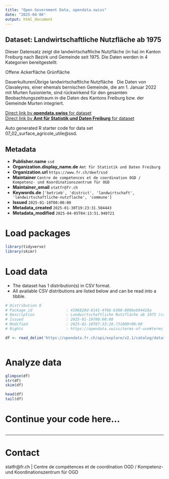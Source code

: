 ```yaml
---
title: "Open Government Data, opendata.swiss"
date: "2025-04-06"
output: html_document
---
```


## Dataset: Landwirtschaftliche Nutzfläche ab 1975

Dieser
Datensatz zeigt die landwirtschaftliche Nutzfläche (in ha) im Kanton Freiburg
nach Bezirk und Gemeinde seit 1975. Die Daten werden in 4 Kategorien
bereitgestellt:

Offene
     Ackerfläche 
Grünfläche
     
DauerkulturenÜbrige landwirtschaftliche Nutzfläche
 
Die Daten
von Clavaleyres, einer ehemals bernischen Gemeinde, die am 1. Januar 2022 mit
Murten fusionierte, sind rückwirkend für den gesamten Beobachtungszeitraum in
die Daten des Kantons Freiburg bzw. der Gemeinde Murten integriert.

[Direct link by **opendata.swiss** for dataset](https://opendata.swiss/de/dataset/landwirtschaftliche-nutzflache-ab-1975)<br>
[Direct link by **Amt für Statistik und Daten Freiburg** for dataset](https://opendata.fr.ch/explore/dataset/07_02_surface_agricole_utile/)

Auto generated R starter code for data set 07_02_surface_agricole_utile@ssd.

## Metadata

- **Publisher.name** `ssd`
- **Organization.display_name.de** `Amt für Statistik und Daten Freiburg`
- **Organization.url** `https://www.fr.ch/deef/ssd`
- **Maintainer** `Centre de compétences et de coordination OGD / Kompetenz- und Koordinationszentrum für OGD`
- **Maintainer_email** `statfr@fr.ch`
- **Keywords.de** `['betrieb', 'district', 'landwirtschaft', 'landwirtschaftliche-nutzflache', 'commune']`
- **Issued** `2025-01-10T00:00:00`
- **Metadata_created** `2025-01-30T19:23:31.504443`
- **Metadata_modified** `2025-04-05T04:13:51.940721`


# Load packages

```r

library(tidyverse)
library(skimr)

```

# Load data

-   The dataset has 1 distribution(s) in CSV format.
-   All available CSV distributions are listed below and can be read into a tibble.

```r

# Distribution 0
# Package_id               : 4196828d-6141-4f66-b380-800beb94418a
# Description              : Landwirtschaftliche Nutzfläche ab 1975 (csv)
# Issued                   : 2025-01-10T00:00:00
# Modified                 : 2025-01-10T07:33:20.731000+00:00
# Rights                   : https://opendata.swiss/terms-of-use#terms_by

df <- read_delim('https://opendata.fr.ch/api/explore/v2.1/catalog/datasets/07_02_surface_agricole_utile/exports/csv?use_labels=true')



```

# Analyze data

```r

glimpse(df)
str(df)
skim(df)

head(df)
tail(df)

```

# Continue your code here...

```r

```

------------------------------------------------------------------------

# Contact

statfr@fr.ch | Centre de compétences et de coordination OGD / Kompetenz- und Koordinationszentrum für OGD
